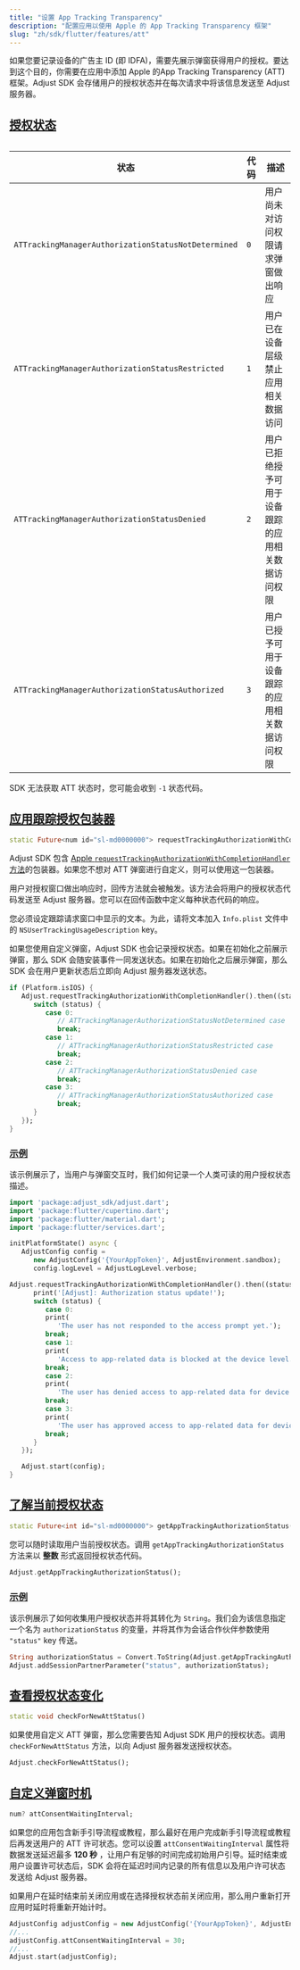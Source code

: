 ```yaml
---
title: "设置 App Tracking Transparency"
description: "配置应用以使用 Apple 的 App Tracking Transparency 框架"
slug: "zh/sdk/flutter/features/att"
---
```


如果您要记录设备的广告主 ID \(即 IDFA\)，需要先展示弹窗获得用户的授权。要达到这个目的，你需要在应用中添加 Apple 的App Tracking Transparency \(ATT\) 框架。Adjust SDK 会存储用户的授权状态并在每次请求中将该信息发送至 Adjust 服务器。

## [授权状态](authorization-statuses)

<Table>

| 状态                                                | 代码 | 描述                                               |
| --------------------------------------------------- | ---- | -------------------------------------------------- |
| `ATTrackingManagerAuthorizationStatusNotDetermined` | `0`  | 用户尚未对访问权限请求弹窗做出响应                 |
| `ATTrackingManagerAuthorizationStatusRestricted`    | `1`  | 用户已在设备层级禁止应用相关数据访问               |
| `ATTrackingManagerAuthorizationStatusDenied`        | `2`  | 用户已拒绝授予可用于设备跟踪的应用相关数据访问权限 |
| `ATTrackingManagerAuthorizationStatusAuthorized`    | `3`  | 用户已授予可用于设备跟踪的应用相关数据访问权限     |

</Table>
<Callout type="note">

SDK 无法获取 ATT 状态时，您可能会收到 `-1` 状态代码。

</Callout>

## [应用跟踪授权包装器](app-tracking-authorization-wrapper)

```dart
static Future<num id="sl-md0000000"> requestTrackingAuthorizationWithCompletionHandler() async
```

Adjust SDK 包含 [Apple `requestTrackingAuthorizationWithCompletionHandler` 方法](https://developer.apple.com/documentation/apptrackingtransparency/attrackingmanager/3547037-requesttrackingauthorizationwith)的包装器。如果您不想对 ATT 弹窗进行自定义，则可以使用这一包装器。

用户对授权窗口做出响应时，回传方法就会被触发。该方法会将用户的授权状态代码发送至 Adjust 服务器。您可以在回传函数中定义每种状态代码的响应。

您必须设定跟踪请求窗口中显示的文本。为此，请将文本加入 `Info.plist` 文件中的 `NSUserTrackingUsageDescription` key。

<Callout type="tip">

如果您使用自定义弹窗，Adjust SDK 也会记录授权状态。如果在初始化之前展示弹窗，那么 SDK 会随安装事件一同发送状态。如果在初始化之后展示弹窗，那么 SDK 会在用户更新状态后立即向 Adjust 服务器发送状态。

</Callout>

```dart
if (Platform.isIOS) {
   Adjust.requestTrackingAuthorizationWithCompletionHandler().then((status) {
      switch (status) {
         case 0:
            // ATTrackingManagerAuthorizationStatusNotDetermined case
            break;
         case 1:
            // ATTrackingManagerAuthorizationStatusRestricted case
            break;
         case 2:
            // ATTrackingManagerAuthorizationStatusDenied case
            break;
         case 3:
            // ATTrackingManagerAuthorizationStatusAuthorized case
            break;
      }
   });
}
```

### [示例](example)

该示例展示了，当用户与弹窗交互时，我们如何记录一个人类可读的用户授权状态描述。

```dart
import 'package:adjust_sdk/adjust.dart';
import 'package:flutter/cupertino.dart';
import 'package:flutter/material.dart';
import 'package:flutter/services.dart';

initPlatformState() async {
   AdjustConfig config =
      new AdjustConfig('{YourAppToken}', AdjustEnvironment.sandbox);
      config.logLevel = AdjustLogLevel.verbose;

Adjust.requestTrackingAuthorizationWithCompletionHandler().then((status) {
      print('[Adjust]: Authorization status update!');
      switch (status) {
         case 0:
         print(
            'The user has not responded to the access prompt yet.');
         break;
         case 1:
         print(
            'Access to app-related data is blocked at the device level.');
         break;
         case 2:
         print(
            'The user has denied access to app-related data for device tracking.');
         break;
         case 3:
         print(
            'The user has approved access to app-related data for device tracking.');
         break;
      }
   });

   Adjust.start(config);
}
```

## [了解当前授权状态](get-current-authorization-status)

```dart
static Future<int id="sl-md0000000"> getAppTrackingAuthorizationStatus() async
```

您可以随时读取用户当前授权状态。调用 `getAppTrackingAuthorizationStatus` 方法来以 **整数** 形式返回授权状态代码。

```dart
Adjust.getAppTrackingAuthorizationStatus();
```

### [示例](example-1)

该示例展示了如何收集用户授权状态并将其转化为 `String`。我们会为该信息指定一个名为 `authorizationStatus` 的变量，并将其作为会话合作伙伴参数使用 `"status"` key 传送。

```dart
String authorizationStatus = Convert.ToString(Adjust.getAppTrackingAuthorizationStatus());
Adjust.addSessionPartnerParameter("status", authorizationStatus);
```

## [查看授权状态变化](check-for-authorization-status-changes)

```dart
static void checkForNewAttStatus()
```

如果使用自定义 ATT 弹窗，那么您需要告知 Adjust SDK 用户的授权状态。调用 `checkForNewAttStatus` 方法，以向 Adjust 服务器发送授权状态。

```dart
Adjust.checkForNewAttStatus();
```

## [自定义弹窗时机](custom-prompt-timing)

```dart
num? attConsentWaitingInterval;
```

如果您的应用包含新手引导流程或教程，那么最好在用户完成新手引导流程或教程后再发送用户的 ATT 许可状态。您可以设置 `attConsentWaitingInterval` 属性将数据发送延迟最多 **120 秒** ，让用户有足够的时间完成初始用户引导。延时结束或用户设置许可状态后，SDK 会将在延迟时间内记录的所有信息以及用户许可状态发送给 Adjust 服务器。

<Callout type="note">

如果用户在延时结束前关闭应用或在选择授权状态前关闭应用，那么用户重新打开应用时延时将重新开始计时。

</Callout>

```dart
AdjustConfig adjustConfig = new AdjustConfig('{YourAppToken}', AdjustEnvironment.Sandbox);
//...
adjustConfig.attConsentWaitingInterval = 30;
//...
Adjust.start(adjustConfig);
```
